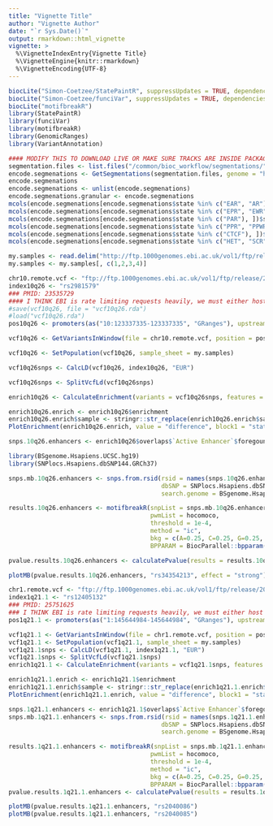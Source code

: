 ```yaml
---
title: "Vignette Title"
author: "Vignette Author"
date: "`r Sys.Date()`"
output: rmarkdown::html_vignette
vignette: >
  %\VignetteIndexEntry{Vignette Title}
  %\VignetteEngine{knitr::rmarkdown}
  %\VignetteEncoding{UTF-8}
---
```


```r
biocLite("Simon-Coetzee/StatePaintR", suppressUpdates = TRUE, dependencies = TRUE)
biocLite("Simon-Coetzee/funciVar", suppressUpdates = TRUE, dependencies = TRUE)
biocLite("motifbreakR")
library(StatePaintR)
library(funciVar)
library(motifbreakR)
library(GenomicRanges)
library(VariantAnnotation)
```
```r
#### MODIFY THIS TO DOWNLOAD LIVE OR MAKE SURE TRACKS ARE INSIDE PACKAGE
segmentation.files <- list.files("/common/bioc_workflow/segmentations/", full.names = TRUE)
encode.segmenations <- GetSegmentations(segmentation.files, genome = "hg19")
encode.segmenations
encode.segmenations <- unlist(encode.segmenations)
encode.segmenations.granular <- encode.segmenations
mcols(encode.segmenations[encode.segmenations$state %in% c("EAR", "AR"), ])$state <- "Active Enhancer"
mcols(encode.segmenations[encode.segmenations$state %in% c("EPR", "EWR"), ])$state <- "Weak Enhancer"
mcols(encode.segmenations[encode.segmenations$state %in% c("PAR"), ])$state <- "Active Promoter"
mcols(encode.segmenations[encode.segmenations$state %in% c("PPR", "PPWR", "PWR"), ])$state <- "Weak Promoter"
mcols(encode.segmenations[encode.segmenations$state %in% c("CTCF"), ])$state <- "CTCF"
mcols(encode.segmenations[encode.segmenations$state %in% c("HET", "SCR", "TRS"), ])$state <- "Other"
```
```r
my.samples <- read.delim("http://ftp.1000genomes.ebi.ac.uk/vol1/ftp/release/20130502/integrated_call_samples_v3.20130502.ALL.panel", stringsAsFactors = FALSE)
my.samples <- my.samples[, c(1,2,3,4)]
```
```r
chr10.remote.vcf <- "ftp://ftp.1000genomes.ebi.ac.uk/vol1/ftp/release/20130502/ALL.chr10.phase3_shapeit2_mvncall_integrated_v5a.20130502.genotypes.vcf.gz"
index10q26 <- "rs2981579"
### PMID: 23535729
#### I THINK EBI is rate limiting requests heavily, we must either host these two chromosomes on our AWS or package with these rda files.
#save(vcf10q26, file = "vcf10q26.rda")
#load("vcf10q26.rda")
pos10q26 <- promoters(as("10:123337335-123337335", "GRanges"), upstream = 500000, downstream = 500000)
```
```r
vcf10q26 <- GetVariantsInWindow(file = chr10.remote.vcf, position = pos10q26)
```
```r
vcf10q26 <- SetPopulation(vcf10q26, sample_sheet = my.samples)
```
```r
vcf10q26snps <- CalcLD(vcf10q26, index10q26, "EUR")
```
```r
vcf10q26snps <- SplitVcfLd(vcf10q26snps)
```
```r
enrich10q26 <- CalculateEnrichment(variants = vcf10q26snps, features = encode.segmenations, feature.type = "segmentations", CI = 0.8, strict.subset = TRUE, return.overlaps = TRUE)
```
```r
enrich10q26.enrich <- enrich10q26$enrichment
enrich10q26.enrich$sample <- stringr::str_replace(enrich10q26.enrich$sample, "\\.\\d*mark.segmentation.bed", "")
PlotEnrichment(enrich10q26.enrich, value = "difference", block1 = "state", color.by = "sample", ncol = 6)
```
```r
snps.10q26.enhancers <- enrich10q26$overlaps$`Active Enhancer`$foregound.overlaps[enrich10q26$overlaps$`Active Enhancer`$foregound.overlaps$mcf.7.12mark.segmentation.bed > 0, ]
```
```r
library(BSgenome.Hsapiens.UCSC.hg19)
library(SNPlocs.Hsapiens.dbSNP144.GRCh37)
```
```r
snps.mb.10q26.enhancers <- snps.from.rsid(rsid = names(snps.10q26.enhancers),
                                          dbSNP = SNPlocs.Hsapiens.dbSNP144.GRCh37,
                                          search.genome = BSgenome.Hsapiens.UCSC.hg19)
```
```r
results.10q26.enhancers <- motifbreakR(snpList = snps.mb.10q26.enhancers, filterp = TRUE,
                                       pwmList = hocomoco,
                                       threshold = 1e-4,
                                       method = "ic",
                                       bkg = c(A=0.25, C=0.25, G=0.25, T=0.25),
                                       BPPARAM = BiocParallel::bpparam())
```
```r
pvalue.results.10q26.enhancers <- calculatePvalue(results = results.10q26.enhancers)
```
```r
plotMB(pvalue.results.10q26.enhancers, "rs34354213", effect = "strong")
```
```r
chr1.remote.vcf <- "ftp://ftp.1000genomes.ebi.ac.uk/vol1/ftp/release/20130502/ALL.chr1.phase3_shapeit2_mvncall_integrated_v5a.20130502.genotypes.vcf.gz"
index1q21.1 <- "rs12405132"
### PMID: 25751625
### I THINK EBI is rate limiting requests heavily, we must either host these two chromosomes on our AWS or package with these rda files.
pos1q21.1 <- promoters(as("1:145644984-145644984", "GRanges"), upstream = 500000, downstream = 500000)
```
```r
vcf1q21.1 <- GetVariantsInWindow(file = chr1.remote.vcf, position = pos1q21.1)
vcf1q21.1 <- SetPopulation(vcf1q21.1, sample_sheet = my.samples)
vcf1q21.1snps <- CalcLD(vcf1q21.1, index1q21.1, "EUR")
vcf1q21.1snps <- SplitVcfLd(vcf1q21.1snps)
enrich1q21.1 <- CalculateEnrichment(variants = vcf1q21.1snps, features = encode.segmenations, feature.type = "segmentations", strict.subset = TRUE, return.overlaps = TRUE)
```
```r
enrich1q21.1.enrich <- enrich1q21.1$enrichment
enrich1q21.1.enrich$sample <- stringr::str_replace(enrich1q21.1.enrich$sample, "\\.\\d*mark.segmentation.bed", "")
PlotEnrichment(enrich1q21.1.enrich, value = "difference", block1 = "state", color.by = "sample", ncol = 6)
```
```r
snps.1q21.1.enhancers <- enrich1q21.1$overlaps$`Active Enhancer`$foregound.overlaps[enrich1q21.1$overlaps$`Active Enhancer`$foregound.overlaps$mcf.7.12mark.segmentation.bed > 0, ]
snps.mb.1q21.1.enhancers <- snps.from.rsid(rsid = names(snps.1q21.1.enhancers),
                                          dbSNP = SNPlocs.Hsapiens.dbSNP144.GRCh37,
                                          search.genome = BSgenome.Hsapiens.UCSC.hg19)
```
```r
results.1q21.1.enhancers <- motifbreakR(snpList = snps.mb.1q21.1.enhancers, filterp = TRUE,
                                       pwmList = hocomoco,
                                       threshold = 1e-4,
                                       method = "ic",
                                       bkg = c(A=0.25, C=0.25, G=0.25, T=0.25),
                                       BPPARAM = BiocParallel::bpparam())
pvalue.results.1q21.1.enhancers <- calculatePvalue(results = results.1q21.1.enhancers)
```
```r
plotMB(pvalue.results.1q21.1.enhancers, "rs2040086")
plotMB(pvalue.results.1q21.1.enhancers, "rs2040085")
```
